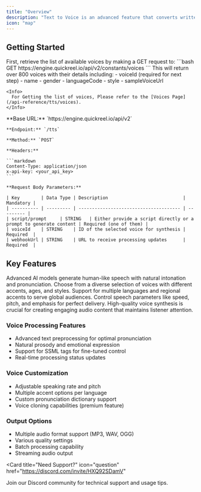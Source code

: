 ```yaml
---
title: "Overview"
description: "Text to Voice is an advanced feature that converts written text into natural-sounding speech using AI technology. This service enables dynamic content creation with high-quality voice synthesis for various applications including video narration, audiobooks, and more."
icon: "map"
---
```


## Getting Started

<Steps>
  <Step title="Get Available Voices">
    First, retrieve the list of available voices by making a GET request to:
    ```bash
    GET https://engine.quickreel.io/api/v2/constants/voices
    ```
    This will return over 800 voices with their details including:
    - voiceId (required for next step)
    - name
    - gender
    - languageCode
    - style
    - sampleVoiceUrl

    <Info>
      For Getting the list of voices, Please refer to the [Voices Page](/api-reference/tts/voices).
    </Info>

  </Step>

  <Step title="Create Text-to-Voice Request">
    **Base URL:** `https://engine.quickreel.io/api/v2`

    **Endpoint:** `/tts`

    **Method:** `POST`

    **Headers:**

    ```markdown
    Content-Type: application/json
    x-api-key: <your_api_key>
    ```

    **Request Body Parameters:**

    | Key        | Data Type | Description                            | Mandatory |
    | ---------- | --------- | -------------------------------------- | --------- |
    | script/prompt     | STRING   | Either provide a script directly or a prompt to generate content | Required (one of them) |
    | voiceId    | STRING    | ID of the selected voice for synthesis | Required  |
    | webhookUrl | STRING    | URL to receive processing updates      | Required  |

  </Step>

</Steps>

## Key Features

<CardGroup cols={2}>
  <Card title="Natural Voice Synthesis" icon="waveform">
    Advanced AI models generate human-like speech with natural intonation and
    pronunciation.
  </Card>
  <Card title="Multiple Voice Options" icon="microphone">
    Choose from a diverse selection of voices with different accents, ages, and
    styles.
  </Card>
  <Card title="Multi-language Support" icon="language">
    Support for multiple languages and regional accents to serve global
    audiences.
  </Card>
  <Card title="Customizable Speech" icon="sliders">
    Control speech parameters like speed, pitch, and emphasis for perfect
    delivery.
  </Card>
</CardGroup>

<Note>
  High-quality voice synthesis is crucial for creating engaging audio content
  that maintains listener attention.
</Note>

### Voice Processing Features

- Advanced text preprocessing for optimal pronunciation
- Natural prosody and emotional expression
- Support for SSML tags for fine-tuned control
- Real-time processing status updates

### Voice Customization

- Adjustable speaking rate and pitch
- Multiple accent options per language
- Custom pronunciation dictionary support
- Voice cloning capabilities (premium feature)

### Output Options

- Multiple audio format support (MP3, WAV, OGG)
- Various quality settings
- Batch processing capability
- Streaming audio output

<Card
  title="Need Support?"
  icon="question"
  href="https://discord.com/invite/HXQ92SDamV"
>
  Join our Discord community for technical support and usage tips.
</Card>
